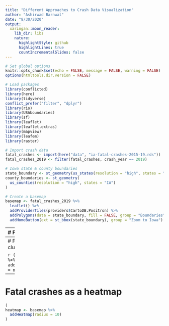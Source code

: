 ```yaml
---
title: "Different Approaches to Crash Data Visualization"
author: "Ashirwad Barnwal"
date: "8/30/2020"
output:
  xaringan::moon_reader:
    lib_dir: libs
    nature:
      highlightStyle: github
      highlightLines: true
      countIncrementalSlides: false
---
```


```r
# Set global options
knitr::opts_chunk$set(echo = FALSE, message = FALSE, warning = FALSE)
options(htmltools.dir.version = FALSE)

# Load packages
library(conflicted)
library(here)
library(tidyverse)
conflict_prefer("filter", "dplyr")
library(rio)
library(USAboundaries)
library(sf)
library(leaflet)
library(leaflet.extras)
library(mapview)
library(leafem)
library(raster)

# Import crash data
fatal_crashes <- import(here("data", "ia-fatal-crashes-2015-19.rds"))
fatal_crashes_2019 <- filter(fatal_crashes, crash_year == 2019)

# Iowa state & county boundaries
state_boundary <- st_geometry(us_states(resolution = "high", states = "IA"))
county_boundaries <- st_geometry(
  us_counties(resolution = "high", states = "IA")
)

# Create a basemap
basemap <- fatal_crashes_2019 %>%
  leaflet() %>%
  addProviderTiles(providers$CartoDB.Positron) %>%
  addPolygons(data = state_boundary, fill = FALSE, group = "Boundaries") %>%
  addHomeButton(ext = st_bbox(state_boundary), group = "Zoom to Iowa")
```

---
# Fatal crashes as circles

```r
(
circles <- basemap %>%
  addCircles()
)
```

---
# Fatal crashes as marker clusters

```r
(
marker_clusters <- basemap  %>%
  addCircleMarkers(clusterOptions = markerClusterOptions())
)
```

---
# Fatal crashes as a heatmap

```r
(
heatmap <- basemap %>%
  addHeatmap(radius = 10)
)
```



